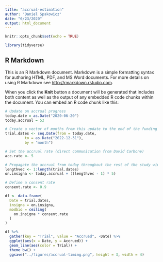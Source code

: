 ```yaml
---
title: "accrual-estimation"
author: "Daniel Spakowicz"
date: "6/23/2020"
output: html_document
---
```


```r
knitr::opts_chunk$set(echo = TRUE)

library(tidyverse)
```

## R Markdown

This is an R Markdown document. Markdown is a simple formatting syntax for authoring HTML, PDF, and MS Word documents. For more details on using R Markdown see <http://rmarkdown.rstudio.com>.

When you click the **Knit** button a document will be generated that includes both content as well as the output of any embedded R code chunks within the document. You can embed an R code chunk like this:

```r
# Update on accrual progress
today.date = as.Date("2020-06-20")
today.accrual = 53

# Create a vector of months from this update to the end of the funding period
trial.dates <- seq.Date(from = today.date, 
         to = as.Date("2022-12-31"),
         by = "month")

# Set the accrual rate (direct communication from David Carbone)
acc.rate <- 5

# Propagate the accrual from today throughout the rest of the study window
lengthvec <- 1:length(trial.dates)
on.insigna <- today.accrual + ((lengthvec - 1) * 5)

# Define a consent rate
consent.rate <- 0.9

df <- data.frame(
  Date = trial.dates,
  insigna = on.insigna,
  modbio = ceiling(
    on.insigna * consent.rate
  )
)

```

```r
df %>%
  gather(key = "Trial", value = "Accrued", -Date) %>%
  ggplot(aes(x = Date, y = Accrued)) +
  geom_line(aes(color = Trial)) +
  theme_bw() +
  ggsave("../figures/accrual-timing.png", height = 3, width = 4)
```

